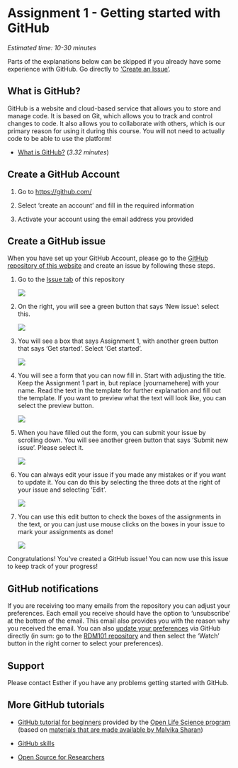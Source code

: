 # Assignment 1 - Getting started with GitHub {#GitHub}

*Estimated time: 10-30 minutes*

Parts of the explanations below can be skipped if you already have some experience with GitHub. Go directly to ['Create an Issue'](#create-a-github-issue).

## What is GitHub?

GitHub is a website and cloud-based service that allows you to store and manage code. It is based on Git, which allows you to track and control changes to code. It also allows you to collaborate with others, which is our primary reason for using it during this course. You will not need to actually code to be able to use the platform!

-   [What is GitHub?](https://www.youtube.com/watch?v=w3jLJU7DT5E) (*3.32 minutes*)

## Create a GitHub Account

1.  Go to [https://github.com/](https://github.com/https://github.com/)

2.  Select 'create an account' and fill in the required information

3.  Activate your account using the email address you provided

## Create a GitHub issue {#create-a-github-issue}

When you have set up your GitHub Account, please go to the [GitHub repository of this website](https://github.com/EstherPlomp/TNW-RDM-101/) and create an issue by following these steps.

1.  Go to the [Issue tab](https://github.com/EstherPlomp/TNW-RDM-101/issues) of this repository

    ![](https://raw.githubusercontent.com/EstherPlomp/TNW-RDM-101/main/images/Github1-issues.jpg)

2.  On the right, you will see a green button that says 'New issue': select this.

    ![](https://raw.githubusercontent.com/EstherPlomp/TNW-RDM-101/main/images/Github2-new-issue.jpg)

3.  You will see a box that says Assignment 1, with another green button that says 'Get started'. Select 'Get started'.

    ![](https://raw.githubusercontent.com/EstherPlomp/TNW-RDM-101/main/images/Github3-create-issue.jpg)

4.  You will see a form that you can now fill in. Start with adjusting the title. Keep the Assignment 1 part in, but replace \[yournamehere\] with your name. Read the text in the template for further explanation and fill out the template. If you want to preview what the text will look like, you can select the preview button.

    ![](https://raw.githubusercontent.com/EstherPlomp/TNW-RDM-101/main/images/Github4-setup-issue.jpg)

5.  When you have filled out the form, you can submit your issue by scrolling down. You will see another green button that says 'Submit new issue'. Please select it.

    ![](https://raw.githubusercontent.com/EstherPlomp/TNW-RDM-101/main/images/Github5-submit-issue.jpg)

6.  You can always edit your issue if you made any mistakes or if you want to update it. You can do this by selecting the three dots at the right of your issue and selecting 'Edit'.

    ![](https://raw.githubusercontent.com/EstherPlomp/TNW-RDM-101/main/images/Github6-edit-issue.jpg)

7.  You can use this edit button to check the boxes of the assignments in the text, or you can just use mouse clicks on the boxes in your issue to mark your assignments as done!

    ![](https://raw.githubusercontent.com/EstherPlomp/TNW-RDM-101/main/images/Github7-checklist.jpg)

Congratulations! You've created a GitHub issue! You can now use this issue to keep track of your progress!

## GitHub notifications

If you are receiving too many emails from the repository you can adjust your preferences. 
Each email you receive should have the option to 'unsubscribe' at the bottom of the email. 
This email also provides you with the reason why you received the email. 
You can also [update your preferences](https://docs.github.com/en/account-and-profile/managing-subscriptions-and-notifications-on-github/setting-up-notifications/configuring-notifications#configuring-your-watch-settings-for-an-individual-repository) via GitHub directly (in sum: go to the [RDM101 repository](https://github.com/EstherPlomp/TNW-RDM-101/) and then select the 'Watch' button in the right corner to select your preferences).

## Support

Please contact Esther if you have any problems getting started with GitHub.

## More GitHub tutorials

-   [GitHub tutorial for beginners](https://www.youtube.com/watch?v=90BOler9hqI) provided by the [Open Life Science program](https://openlifesci.org) (based on [materials that are made available by Malvika Sharan](https://malvikasharan.github.io/developing_collaborative_document/))

-   [GitHub skills](https://skills.github.com/)

-   [Open Source for Researchers](https://open-source-for-researchers.github.io/open-source-workshop/)
